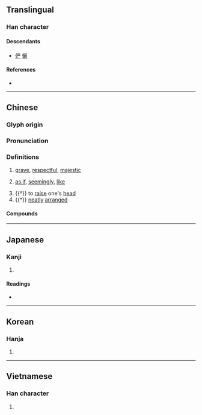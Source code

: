{{also|俨}}
{{character info/new}}
==Translingual==

===Han character===
{{Han char|rn=9|rad=人|as=20|sn=22|four=26248|canj=ORRK|ids=⿰亻嚴}}

====Descendants====
* [[俨]] [[𠑊]]

====References====
* {{Han ref|kx=0122.050|dkj=01324|dj=0257.110|hdz=10240.020|uh=513C|ud=20796|bh=C56B|bd=50539}}

----

==Chinese==
{{zh-forms|s=俨}}

===Glyph origin===
{{Han etym}}

===Pronunciation===
{{zh-pron
|m=yǎn
|c=jim5
|mn=qz,tw,xm,zz:giám
|mc=y
|oc=y
|ma=
|cat=a,adv,v
}}

===Definitions===
{{zh-hanzi}}

# {{lb|zh|literary}} [[grave]], [[respectful]], [[majestic]]
# {{lb|zh|literary}} [[as if]], [[seemingly]], [[like]]
# {{†}} to [[raise]] one's [[head]]
# {{†}} [[neatly]] [[arranged]]

====Compounds====
{{zh-der|儼如|儼然|智儼}}

----

==Japanese==

===Kanji===
{{ja-kanji|grade=|rs=人20}}

# {{rfdef|ja|sort=人20}}

====Readings====
* {{ja-readings|on=[[げん]] (gen)|kun=[[おごそか]] (ogosoka), [[いかめしい]] (ikameshii)}}

----

==Korean==

===Hanja===
{{ko-hanja|hangeul=엄|rv=eom|mr=ŏm}}

# {{rfdef|ko|sort=人20}}

----

==Vietnamese==

===Han character===
{{vi-hantu|[[nghiễm]]|rs=人20}}

# {{rfdef|vi|sort=人20}}